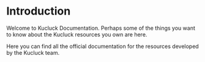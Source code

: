 # Introduction

Welcome to Kucluck Documentation.
Perhaps some of the things you want to know about the Kucluck resources you own are here.

Here you can find all the official documentation for the resources developed by the Kucluck team.


<Cards>
  <CardImgButton link="https://store.kucluck.com" label="Tebex" img="/static/tebex.png" descriptions="You can purches Kucluck resources only in Tebex Store." />
  <CardImgButton link="https://github.com/lukman-nov/" label="Github" img="/static/github.png" descriptions="Free resources available in Github" />
  <CardImgButton link="https://discord.gg/BuACxn4XUw" label="Discord" img="/static/discord.png" descriptions="You can get support only in Discord Server" />
</Cards>
